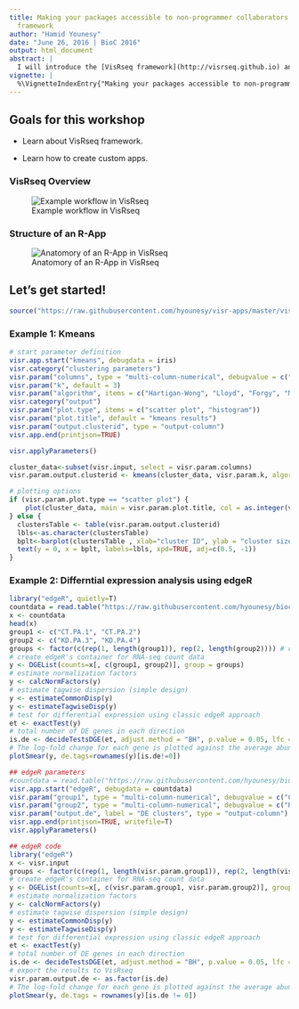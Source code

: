 ```yaml
---
title: Making your packages accessible to non-programmer collaborators using the VisRseq
  framework
author: "Hamid Younesy"
date: "June 26, 2016 | BioC 2016"
output: html_document
abstract: |
  I will introduce the [VisRseq framework](http://visrseq.github.io) and walk the participants through the quick process of creating modules called R-apps from R packages. I expect this to be specially useful for bioinformaticians and package developers that develop R-based analysis tools and would like to make them accessible to their non-programmer collaborators or to the public without having to spend significant time on creating extensive graphical user interfaces. I will walk the participants through several examples of creating diverse types of apps, from simple plotting (e.g. plots) to intermediate (e.g. clustering) to more advanced (e.g. edgeR and DEseq) packages. I will also show how several R-apps can be linked together to create more complex workflows. Participants will require having beginner/intermediate knowledge of R and a machine with R and Java installation.
vignette: |
  %\VignetteIndexEntry{"Making your packages accessible to non-programmer collaborators using the VisRseq framework} %\VignetteEngine{knitr::rmarkdown} %\VignetteEncoding{UTF-8}
---
```


## Goals for this workshop

- Learn about VisRseq framework.

- Learn how to create custom apps.


### VisRseq Overview
![Example workflow in VisRseq](images/screenshot.png)


### Structure of an R-App
![Anatomory of an R-App in VisRseq](images/anatomy.png)

## Let's get started!
```r
source("https://raw.githubusercontent.com/hyounesy/visr-apps/master/visrutils.R")
```

### Example 1: Kmeans
```r
# start parameter definition
visr.app.start("kmeans", debugdata = iris)
visr.category("clustering parameters")
visr.param("columns", type = "multi-column-numerical", debugvalue = c("Sepal.Length", "Sepal.Width"))
visr.param("k", default = 3)
visr.param("algorithm", items = c("Hartigan-Wong", "Lloyd", "Forgy", "MacQueen"))
visr.category("output")
visr.param("plot.type", items = c("scatter plot", "histogram"))
visr.param("plot.title", default = "kmeans results")
visr.param("output.clusterid", type = "output-column")
visr.app.end(printjson=TRUE)

visr.applyParameters()

cluster_data<-subset(visr.input, select = visr.param.columns)
visr.param.output.clusterid <- kmeans(cluster_data, visr.param.k, algorithm = visr.param.algorithm)$cluster

# plotting options
if (visr.param.plot.type == "scatter plot") {
    plot(cluster_data, main = visr.param.plot.title, col = as.integer(visr.param.output.clusterid))
} else {
  clustersTable <- table(visr.param.output.clusterid)
  lbls<-as.character(clustersTable)
  bplt<-barplot(clustersTable , xlab="cluster ID", ylab = "cluster size", main=visr.param.plot.title)
  text(y = 0, x = bplt, labels=lbls, xpd=TRUE, adj=c(0.5, -1))
}
```

### Example 2: Differntial expression analysis using edgeR
```r
library("edgeR", quietly=T)
countdata = read.table("https://raw.githubusercontent.com/hyounesy/bioc2016.visrseq/master/data/counts.txt", header=T, row.names = 1)
x <- countdata
head(x)
group1 <- c("CT.PA.1", "CT.PA.2")
group2 <- c("KD.PA.3", "KD.PA.4")
groups <- factor(c(rep(1, length(group1)), rep(2, length(group2)))) # c(1, 1, 2, 2)
# create edgeR's container for RNA-seq count data
y <- DGEList(counts=x[, c(group1, group2)], group = groups)
# estimate normalization factors
y <- calcNormFactors(y)
# estimate tagwise dispersion (simple design)
y <- estimateCommonDisp(y)
y <- estimateTagwiseDisp(y)
# test for differential expression using classic edgeR approach
et <- exactTest(y)
# total number of DE genes in each direction
is.de <- decideTestsDGE(et, adjust.method = "BH", p.value = 0.05, lfc = 0)
# The log-fold change for each gene is plotted against the average abundance
plotSmear(y, de.tags=rownames(y)[is.de!=0])
```



```r
## edgeR parameters
#countdata = read.table("https://raw.githubusercontent.com/hyounesy/bioc2016.visrseq/master/data/counts.txt", header=T, row.names = 1)
visr.app.start("edgeR", debugdata = countdata)
visr.param("group1", type = "multi-column-numerical", debugvalue = c("CT.PA.1", "CT.PA.2"))
visr.param("group2", type = "multi-column-numerical", debugvalue = c("KD.PA.3", "KD.PA.4"))
visr.param("output.de", label = "DE clusters", type = "output-column")
visr.app.end(printjson=TRUE, writefile=T)
visr.applyParameters()
```

```r
## edgeR code
library("edgeR")
x <- visr.input
groups <- factor(c(rep(1, length(visr.param.group1)), rep(2, length(visr.param.group2)))) # c(1, 1, 2, 2)
# create edgeR's container for RNA-seq count data
y <- DGEList(counts=x[, c(visr.param.group1, visr.param.group2)], group = groups)
# estimate normalization factors
y <- calcNormFactors(y)
# estimate tagwise dispersion (simple design)
y <- estimateCommonDisp(y)
y <- estimateTagwiseDisp(y)
# test for differential expression using classic edgeR approach
et <- exactTest(y)
# total number of DE genes in each direction
is.de <- decideTestsDGE(et, adjust.method = "BH", p.value = 0.05, lfc = 0)
# export the results to VisRseq
visr.param.output.de <- as.factor(is.de)
# The log-fold change for each gene is plotted against the average abundance
plotSmear(y, de.tags = rownames(y)[is.de != 0])
```